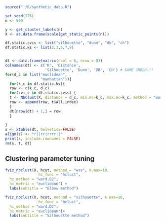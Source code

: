 ```r
source("./R/synthetic_data.R")
```
```r
set.seed(776)
n <- 500

y <- get_cluster_labels(n)
X <- as.data.frame(scale(get_static_points(n)))
```

```r

df.static.cvis <- list("silhouette", "dunn", "db", "ch")
df.static.ks <- list(2,3,5,7,9)


dt <- data.frame(matrix(ncol = 6, nrow = 0))
colnames(dt) <- c('K', 'Distance', 
                  'Silhouette', 'Dunn', 'DB', 'CH') # SAME ORDER!!!
for(d_c in list("euclidean", 
                "manhattan")){
  for(k_c in df.static.ks){
  row <- c(k_c, d_c)
  for(cvi_c in df.static.cvis) {
  t <- NbClust(X, distance = d_c, min.nc=k_c, max.nc=k_c, method = "ward.D2", index = cvi_c)
  row <- append(row, t$All.index)
  }
  dt[nrow(dt) + 1,] = row
  }
  
}
s <- xtable(dt, helvetica=FALSE)
align(s) <- "r||rr|rrrr||"
print(s, include.rownames = FALSE)
rm(s, t, dt)
```
## Clustering parameter tuning
```r

fviz_nbclust(X, hcut, method = "wss", k.max=10,
               hc_func = "hclust",
  hc_method = "ward.D2",
  hc_metric = "euclidean") +
  labs(subtitle = "Elbow method")

fviz_nbclust(X, hcut, method = "silhouette", k.max=10,
               hc_func = "hclust",
  hc_method = "ward.D2",
  hc_metric = "euclidean")+
  labs(subtitle = "Silhouette method")
```